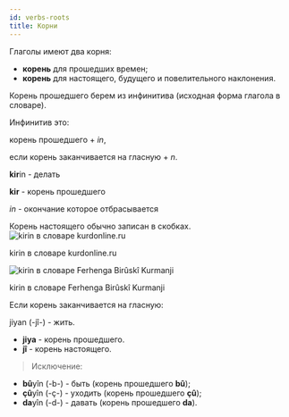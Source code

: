 ```yaml
---
id: verbs-roots
title: Корни
---
```


Глаголы имеют два корня:

- **корень** для прошедших времен;
- **корень** для настоящего, будущего и повелительного наклонения.

Корень прошедшего берем из инфинитива (исходная форма глагола в словаре).

Инфинитив это:

корень прошедшего + _in_,

если корень заканчивается на гласную + _n_.

**kir**in - делать

**kir** - корень прошедшего

_in_ - окончание которое отбрасывается

Корень настоящего обычно записан в скобках.
![kirin в словаре kurdonline.ru](/img/Глаголы/kirin-корень.jpeg)

kirin в словаре kurdonline.ru

![kirin в словаре Ferhenga Birûskî Kurmanji](/img/Глаголы/kirin-корень-2.png)

kirin в словаре Ferhenga Birûskî Kurmanji

Если корень заканчивается на гласную:

jiyan (-jî-) - жить.

* **jiya** - корень прошедшего.
* **jî** - корень настоящего.

> Исключение:

- **bû**yîn (-b-) - быть (корень прошедшего **bû**);
- **çû**yîn (-ç-) - уходить (корень прошедшего **çû**);
- **da**yîn (-d-) - давать (корень прошедшего **da**).
